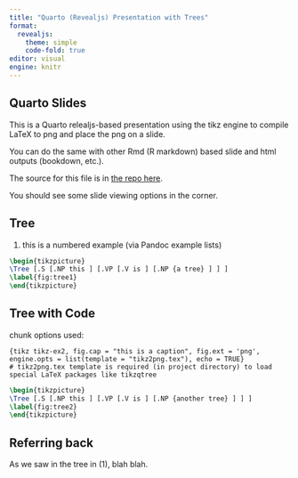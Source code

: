 ```yaml
---
title: "Quarto (Revealjs) Presentation with Trees"
format: 
  revealjs:
    theme: simple
    code-fold: true
editor: visual
engine: knitr
---
```


## Quarto Slides


This is a Quarto relealjs-based presentation using the tikz engine to compile LaTeX to png and place the png on a slide. 

You can do the same with other Rmd (R markdown) based slide and html outputs (bookdown, etc.). 

The source for this file is in [the repo here](https://github.com/UMWordLab/linguist-slides).

You should see some slide viewing options in the corner. 

## Tree

(@tree1) this is a numbered example (via Pandoc example lists)

```tikz

\begin{tikzpicture}
\Tree [.S [.NP this ] [.VP [.V is ] [.NP {a tree} ] ] ]
\label{fig:tree1}
\end{tikzpicture}

```

## Tree with Code

chunk options used:
```verbatim
{tikz tikz-ex2, fig.cap = "this is a caption", fig.ext = 'png', engine.opts = list(template = "tikz2png.tex"), echo = TRUE}
# tikz2png.tex template is required (in project directory) to load special LaTeX packages like tikzqtree
```


```tikz

\begin{tikzpicture}
\Tree [.S [.NP this ] [.VP [.V is ] [.NP {another tree} ] ] ]
\label{fig:tree2}
\end{tikzpicture}

```


## Referring back

As we saw in the tree in (@tree1), blah blah. 